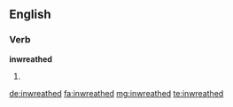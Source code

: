 ==English==

===Verb===
'''inwreathed'''

# {{en-past of|inwreathe}}

[[de:inwreathed]]
[[fa:inwreathed]]
[[mg:inwreathed]]
[[te:inwreathed]]
